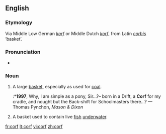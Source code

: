 ==English==

===Etymology===
Via Middle Low German ''[[korf]]'' or Middle Dutch ''[[korf]]'', from Latin ''[[corbis]]'' ‘basket’.

===Pronunciation===
* {{IPA|/kɔ:f/}}

===Noun===
{{en-noun}}

# {{mining}} A large [[basket]], especially as used for [[coal]].
#:*'''1997''', Why, I am simple as a pony, Sir…?– born in a Drift, a '''Corf''' for my cradle, and nought but the Back-shift for Schoolmasters there…? — Thomas Pynchon, ''Mason & Dixon''
# A basket used to contain live [[fish]] [[underwater]].

[[fr:corf]]
[[lt:corf]]
[[vi:corf]]
[[zh:corf]]